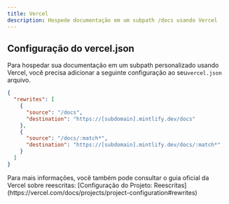 ```yaml
---
title: Vercel
description: Hospede documentação em um subpath /docs usando Vercel
---
```


## Configuração do vercel.json

Para hospedar sua documentação em um subpath personalizado usando Vercel, você precisa adicionar a seguinte configuração ao seu`vercel.json` arquivo.

```json
{
  "rewrites": [
    {
      "source": "/docs",
      "destination": "https://[subdomain].mintlify.dev/docs"
    },
    {
      "source": "/docs/:match*",
      "destination": "https://[subdomain].mintlify.dev/docs/:match*"
    }
  ]
}
```

<Note>
  Para mais informações, você também pode consultar o guia oficial da Vercel sobre reescritas: [Configuração do Projeto: Reescritas](https://vercel.com/docs/projects/project-configuration#rewrites)
</Note>
